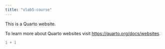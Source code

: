 ```yaml
---
title: "vlab5-course"
---
```


This is a Quarto website.

To learn more about Quarto websites visit <https://quarto.org/docs/websites>.

```r
1 + 1
```
